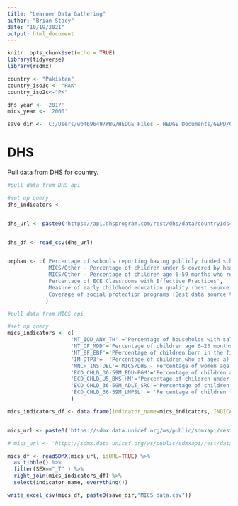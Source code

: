 ```yaml
---
title: "Learner Data Gathering"
author: "Brian Stacy"
date: "10/19/2021"
output: html_document
---
```


```r
knitr::opts_chunk$set(echo = TRUE)
library(tidyverse)
library(rsdmx)

country <- "Pakistan"
country_iso3c <- "PAK"
country_iso2c<-"PK"

dhs_year <- '2017'
mics_year <- '2000'

save_dir <- 'C:/Users/wb469649/WBG/HEDGE Files - HEDGE Documents/GEPD/CNT/PAK/PAK_2022_GEPD/PAK_2022_GEPD_v01_M/Data/ICT/Other_Indicators'
```

# DHS

Pull data from DHS for country.

```r

#pull data from DHS api

#set up query
dhs_indicators <- 


dhs_url <- paste0('https://api.dhsprogram.com/rest/dhs/data?countryIds=',country_iso2c,'&surveyYear=',dhs_year,'&f=csv')


dhs_df <- read_csv(dhs_url)



```

```r
orphan <- c('Percentage of schools reporting having publicly funded school feeding program',
            'MICS/Other - Percentage of children under 5 covered by health insurance',
            'MICS/Other - Percentage of children age 6-59 months who received deworming medication.',
            'Percentage of ECE Classrooms with Effective Practices',
            'Measure of early childhood education quality (best source to be identified)',
            'Coverage of social protection programs (Best data source to be identified)'
            )
```


```r

#pull data from MICS api

#set up query
mics_indicators <- c(
                    'NT_IOD_ANY_TH'	='Percentage of households with salt testing positive for any iodide among households',
                    'NT_CF_MDD'='Percentage of children age 6–23 months who had at least the minimum dietary diversity and the minimum meal frequency during the previous day',
                    'NT_BF_EBF'='PPercentage of children born in the five (three) years preceding the survey who were ever breastfed',
                    'IM_DTP3'=	'Percentage of children who at age: a) 12-23 months had received all basic vaccinations at any time before the survey, b) 24-35 months had received all vaccinations recommended in the national immunization schedule – DTP vaccine proxy',
                    'MNCH_INSTDEL'='MICS/DHS - Percentage of women age 15-49 years with a live birth in the last 2 years whose most recent live birth was delivered in a health facility',
                    'ECD_CHLD_36-59M_EDU-PGM'='Percentage of children age 36-59 months who are attending ECE',
                    'ECD_CHLD_U5_BKS-HM'='Percentage of children under age 5 who have three or more children’s books',
                    'ECD_CHLD_36-59M_ADLT_SRC'='Percentage of children age 24-59 months engaged in four or more activities to provide early stimulation and responsive care in the last 3 days with any adult in the household',
                    'ECD_CHLD_36-59M_LMPSL' = 'Percentage of children (aged 36-59 months) developmentally on track in at least 3 of the 4 following domains: literacy-numeracy, physical, social-emotional and learning'
                    )

mics_indicators_df <- data.frame(indicator_name=mics_indicators, INDICATOR=names(mics_indicators))


mics_url <- paste0('https://sdmx.data.unicef.org/ws/public/sdmxapi/rest/data/UNICEF,GLOBAL_DATAFLOW,1.0/',country_iso3c,'.',paste(names(mics_indicators), collapse="+"))

# mics_url <- 'https://sdmx.data.unicef.org/ws/public/sdmxapi/rest/data/UNICEF,GLOBAL_DATAFLOW,1.0/ALB+DZA.MNCH_INSTDEL.?format=sdmx-json'

mics_df <- readSDMX(mics_url, isURL=TRUE) %>%
  as_tibble() %>%
  filter(SEX=="_T" ) %>%
  right_join(mics_indicators_df) %>%
  select(indicator_name, everything()) 

write_excel_csv(mics_df, paste0(save_dir,"MICS_data.csv"))


```



